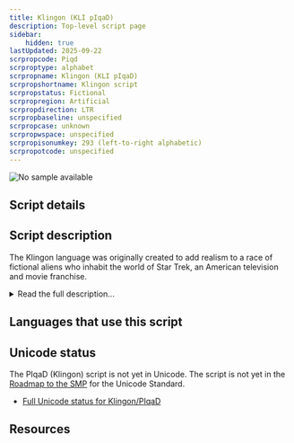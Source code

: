 ```yaml
---
title: Klingon (KLI pIqaD)
description: Top-level script page
sidebar:
    hidden: true
lastUpdated: 2025-09-22
scrpropcode: Piqd
scrproptype: alphabet
scrpropname: Klingon (KLI pIqaD)
scrpropshortname: Klingon script
scrpropstatus: Fictional
scrpropregion: Artificial
scrpropdirection: LTR
scrpropbaseline: unspecified
scrpropcase: unknown
scrpropwspace: unspecified
scrpropisonumkey: 293 (left-to-right alphabetic)
scrpropotcode: unspecified
---
```



![No sample available](../images/nosample.png)



## Script details

<ScriptDetails />

## Script description

The Klingon language was originally created to add realism to a race of fictional aliens who inhabit the world of Star Trek, an American television and movie franchise.

<details>
<summary>Read the full description...</summary>_KLI pIqaD_ is the orthography advocated for use by the Klingon speaking community. This script is designed to emulate Klingon writing seen on the television show. Because of the difficulty involved in learning a new script, the Latin alphabet is used by some enthusiasts to write Klingon.

Klingon (KLI pIqaD) has an alphabet of 26 characters with a one-to-one grapheme-phoneme correspondence. There are ten numerals in the set. It is written left-to-right, top-to-bottom. Punctuation appears to be only used in Latin transliteration.
</details>

## Languages that use this script

<WsList script='Piqd' wsMax='5' />

## Unicode status

The PIqaD (Klingon) script is not yet in Unicode. The script is not yet in the [Roadmap to the SMP](http://www.unicode.org/roadmaps/smp/) for the Unicode Standard.

- [Full Unicode status for Klingon/PIqaD](/scrlang/unicode/piqd-unicode)



## Resources

<ScriptResources detailSummary='seemore' />

